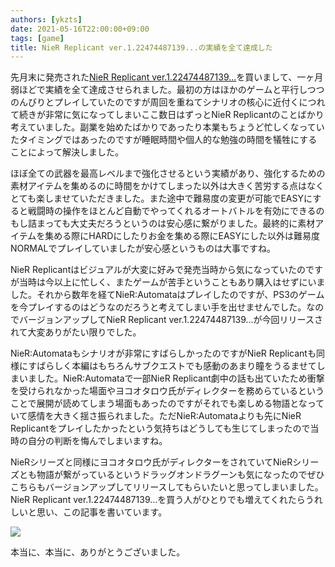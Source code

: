 ```yaml
---
authors: [ykzts]
date: 2021-05-16T22:00:00+09:00
tags: [game]
title: NieR Replicant ver.1.22474487139...の実績を全て達成した
---
```


先月末に発売された[NieR Replicant ver.1.22474487139...](https://www.jp.square-enix.com/nierreplicantv1p2/)を買いまして、一ヶ月弱ほどで実績を全て達成させられました。最初の方はほかのゲームと平行しつつのんびりとプレイしていたのですが周回を重ねてシナリオの核心に近付くにつれて続きが非常に気になってしまいここ数日はずっとNieR Replicantのことばかり考えていました。副業を始めたばかりであったり本業もちょうど忙しくなっていたタイミングではあったのですが睡眠時間や個人的な勉強の時間を犠牲にすることによって解決しました。

<!--truncate-->

ほぼ全ての武器を最高レベルまで強化させるという実績があり、強化するための素材アイテムを集めるのに時間をかけてしまった以外は大きく苦労する点はなくとても楽しませていただきました。また途中で難易度の変更が可能でEASYにすると戦闘時の操作をほとんど自動でやってくれるオートバトルを有効にできるのもし詰まっても大丈夫だろうというのは安心感に繋がりました。最終的に素材アイテムを集める際にHARDにしたりお金を集める際にEASYにした以外は難易度NORMALでプレイしていましたが安心感というものは大事ですね。

NieR Replicantはビジュアルが大変に好みで発売当時から気になっていたのですが当時は今以上に忙しく、またゲームが苦手ということもあり購入はせずにいました。それから数年を経てNieR:Automataはプレイしたのですが、PS3のゲームを今プレイするのはどうなのだろうと考えてしまい手を出せませんでした。なのでバージョンアップしてNieR Replicant ver.1.22474487139...が今回リリースされて大変ありがたい限りでした。

NieR:Automataもシナリオが非常にすばらしかったのですがNieR Replicantも同様にすばらしく本編はもちろんサブクエストでも感動のあまり瞳をうるませてしまいました。NieR:Automataで一部NieR Replicant劇中の話も出ていたため衝撃を受けられなかった場面やヨコオタロウ氏がディレクターを務めらているということで展開が読めてしまう場面もあったのですがそれでも楽しめる物語となっていて感情を大きく揺さ振られました。ただNieR:Automataよりも先にNieR Replicantをプレイしたかったという気持ちはどうしても生じてしまったので当時の自分の判断を悔んでしまいますね。

NieRシリーズと同様にヨコオタロウ氏がディレクターをされていてNieRシリーズとも物語が繋がっているというドラッグオンドラグーンも気になったのでぜひこちらもバージョンアップしてリリースしてもらいたいと思ってしまいました。NieR Replicant ver.1.22474487139...を買う人がひとりでも増えてくれたらうれしいと思い、この記事を書いています。

![](./img/nier-replicant-achievement.png)

本当に、本当に、ありがとうございました。
